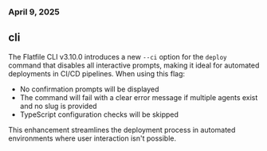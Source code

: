 ### April 9, 2025

## cli

The Flatfile CLI v3.10.0 introduces a new `--ci` option for the `deploy` command that disables all interactive prompts, making it ideal for automated deployments in CI/CD pipelines. When using this flag:

- No confirmation prompts will be displayed
- The command will fail with a clear error message if multiple agents exist and no slug is provided
- TypeScript configuration checks will be skipped

This enhancement streamlines the deployment process in automated environments where user interaction isn't possible.